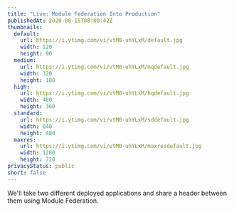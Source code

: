 ```yaml
---
title: "Live: Module Federation Into Production"
publishedAt: 2020-08-15T08:00:42Z
thumbnails:
  default:
    url: https://i.ytimg.com/vi/vtM0-uhYLxM/default.jpg
    width: 120
    height: 90
  medium:
    url: https://i.ytimg.com/vi/vtM0-uhYLxM/mqdefault.jpg
    width: 320
    height: 180
  high:
    url: https://i.ytimg.com/vi/vtM0-uhYLxM/hqdefault.jpg
    width: 480
    height: 360
  standard:
    url: https://i.ytimg.com/vi/vtM0-uhYLxM/sddefault.jpg
    width: 640
    height: 480
  maxres:
    url: https://i.ytimg.com/vi/vtM0-uhYLxM/maxresdefault.jpg
    width: 1280
    height: 720
privacyStatus: public
short: false
---
```

  
We'll take two different deployed applications and share a header between them using Module Federation.
